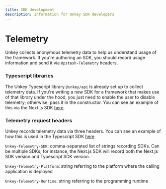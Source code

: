 ```yaml
---
title: SDK development
description: Information for Unkey SDK developers
---
```


# Telemetry 

Unkey collects anonymous telemetry data to help us understand usage of the framework. If you're authoring an SDK, you should record usage information and send it via `Upstash-Telemetry` headers.

### Typescript libraries

The Unkey Typescript library `@unkey/api` is already set up to collect telemetry data. If you're writing a new SDK for a framework that makes use of that library
under the hood, you just need to enable the user to disable telemetry; otherwise, pass it in the constructor. You can see an example of this via the Next.js SDK
[here](https://github.com/unkeyed/unkey/blob/main/packages/nextjs/src/index.ts#L99).

### Telemetry request headers

Unkey records telemetry data via three headers. You can see an example of how this is used in the Typescript SDK [here](https://github.com/unkeyed/unkey/blob/main/packages/api/src/client.ts#L138)

`Unkey-Telemetry-SDK`: comma-separated list of strings recording SDKs. Can be multiple SDKs; for instance, the Next.js SDK will record both the Next.js SDK version and 
Typescript SDK version.

`Unkey-Telemetry-Platform`: string referring to the platform where the calling application is deployed

`Unkey-Telemetry-Runtime`: string referring to the programming runtime

